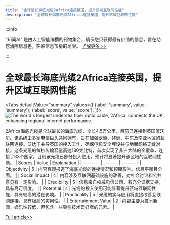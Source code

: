 ```yaml
---
title: "全球最长海底光缆2Africa连接英国，提升区域互联网性能"
description: "全球最长海底光缆2Africa连接英国，提升区域互联网性能"
---
```



:::info

“知闻AI“ 是由人工智能编撰的刊物集合，确保您只获得最有价值的信息，旨在助您消除信息差，突破信息茧房的局限。  [了解更多 >>](/zh-Hans/docs/guides)

:::

# 全球最长海底光缆2Africa连接英国，提升区域互联网性能


<Tabs
	defaultValue="summary"
	values={[
	{label: 'summary', value: 'summary'},
	{label: 'score', value: 'score'},
]}>
<TabItem value="summary">
<img
  src="https://image.informedainews.com/2024/06/Tec-7Fu-1717829493-0.jpg"
  alt="The world's longest undersea fiber optic cable, 2Africa, connects the UK, enhancing regional internet performance."
/>



2Africa海底光缆是全球最长的海底光缆，全长4.5万公里，目前已连接到英国康沃尔。该系统由多家电信巨头共同拥有，旨在加强欧洲、非洲、中东及南亚地区的互联网连接。沃达丰主导英国的接入工作，确保电缆安全埋设并与地面网络无缝对接。这条光缆的每秒传输容量高达180太比特，首次实现了非洲大陆的全覆盖，连接了33个国家。目前该光缆已部分投入使用，预计将显著提升该区域的互联网性能。
</TabItem>
<TabItem value="score">
	| Scores     | Value   | Explanation |
	| -------- | ------- | ------- |
	| Objectivity  | 5    | 内容客观报道了海底光缆的连接情况和预期影响，信息平衡且全面。    |
	| Social Impact | 4     | 内容涉及互联网基础设施的改善，对社会讨论和公共意见有一定影响。    |
	| Credibility    | 5    | 信息来自权威电信公司，有充分证据支持，具有高可信度。    |
	| Potential    | 4    | 光缆的投入使用可能显著提升区域互联网性能，具有较高的潜在影响。    |
	| Practicality    | 5    | 光缆的实际应用将直接改善互联网连接，具有极高的实用性。    |
	| Entertainment Value    | 2    | 内容主要为技术新闻，娱乐性较低，但包含一些吸引技术爱好者的元素。    |
</TabItem>
</Tabs>

[Full article>>](https://www.cnbeta.com.tw/articles/tech/1433991.htm)
